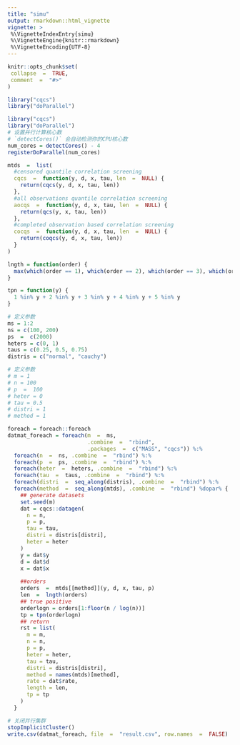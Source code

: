 ```yaml
---
title: "simu"
output: rmarkdown::html_vignette
vignette: >
 %\VignetteIndexEntry{simu}
 %\VignetteEngine{knitr::rmarkdown}
 %\VignetteEncoding{UTF-8}
---
```


```r
knitr::opts_chunk$set(
 collapse  =  TRUE, 
 comment  =  "#>"
)
```

```r
library("cqcs")
library("doParallel")
```


```r
library("cqcs")
library("doParallel")
# 设置并行计算核心数
# `detectCores()` 会自动检测你的CPU核心数
num_cores = detectCores() - 4 
registerDoParallel(num_cores)
```


```r
mtds  =  list(
  #censored quantile correlation screening
  cqcs  =  function(y, d, x, tau, len  =  NULL) {
    return(cqcs(y, d, x, tau, len))
  },
  #all observations quantile correlation screening
  aocqs  =  function(y, d, x, tau, len  =  NULL) {
    return(qcs(y, x, tau, len))
  },
  #completed observation based correlation screening
  cocqs  =  function(y, d, x, tau, len  =  NULL) {
    return(coqcs(y, d, x, tau, len))
  }
)
```

```r
lngth = function(order) {
  max(which(order == 1), which(order == 2), which(order == 3), which(order == 4), which(order == 5))
}

tpn = function(y) {
  1 %in% y + 2 %in% y + 3 %in% y + 4 %in% y + 5 %in% y
}
```


```r
# 定义参数
ms = 1:2
ns = c(100, 200)
ps  =  c(2000)
heters = c(0, 1)
taus = c(0.25, 0.5, 0.75)
distris = c("normal", "cauchy")

```

```r
# 定义参数
# m = 1
# n = 100
# p  =  100
# heter = 0
# tau = 0.5
# distri = 1
# method = 1

```


```r
foreach = foreach::foreach
datmat_foreach = foreach(m  =  ms,
                         .combine  =  "rbind",
                         .packages  =  c("MASS", "cqcs")) %:%
  foreach(n  =  ns, .combine  =  "rbind") %:%
  foreach(p  =  ps, .combine  =  "rbind") %:%
  foreach(heter  =  heters, .combine  =  "rbind") %:%
  foreach(tau  =  taus, .combine  =  "rbind") %:%
  foreach(distri  =  seq_along(distris), .combine  =  "rbind") %:%
  foreach(method  =  seq_along(mtds), .combine  =  "rbind") %dopar% {
    ## generate datasets
    set.seed(m)
    dat = cqcs::datagen(
      n = n,
      p = p,
      tau = tau,
      distri = distris[distri],
      heter = heter
    )
    y = dat$y
    d = dat$d
    x = dat$x
    
    ##orders
    orders  =  mtds[[method]](y, d, x, tau, p)
    len  =  lngth(orders)
    ## true positive
    orderlogn = orders[1:floor(n / log(n))]
    tp = tpn(orderlogn)
    ## return
    rst = list(
      m = m,
      n = n,
      p = p,
      heter = heter,
      tau = tau,
      distri = distris[distri],
      method = names(mtds)[method],
      rate = dat$rate,
      length = len,
      tp = tp
    )
  }

# 关闭并行集群
stopImplicitCluster()
write.csv(datmat_foreach, file  =  "result.csv", row.names  =  FALSE)

```




